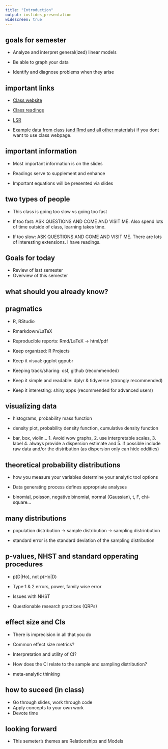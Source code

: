 ```yaml
---
title: "Introduction"
output: ioslides_presentation
widescreen: true
---
```


## goals for semester

- Analyze and interpret general(ized) linear models

- Be able to graph your data

- Identify and diagnose problems when they arise

## important links
- [Class website](https://josh-jackson.github.io/Psych5067/)

- [Class readings](https://josh-jackson.github.io/Psych5067/readings.html)

- [LSR](https://learningstatisticswithr.com/book/)

- [Example data from class (and Rmd and all other materials)](https://github.com/josh-jackson/Psych5067) if you dont want to use class webpage. 

## important information

- Most important information is on the slides

- Readings serve to supplement and enhance

- Important equations will be presented via slides

## two types of people

- This class is going too slow vs going too fast

- If too fast: ASK QUESTIONS AND COME AND VISIT ME. Also spend lots of time outside of class, learning takes time.

- If too slow: ASK QUESTIONS AND COME AND VISIT ME. There are lots of interesting extensions. I have readings. 


## Goals for today  

- Review of last semester
- Overview of this semester

## what should you already know? 

 

## pragmatics

- R, RStudio 
- Rmarkdown/LaTeX
- Reproducible reports: Rmd/LaTeX -> html/pdf 

- Keep organized: R Projects 
- Keep it visual: ggplot ggpubr
- Keeping track/sharing: osf, github (recommended)
- Keep it simple and readable: dplyr & tidyverse (strongly recommended)
- Keep it interesting: shiny apps (recommended for advanced users)

## visualizing data

- histograms, probability mass function

- density plot, probability density function, cumulative density function

- bar, box, violin... 1. Avoid wow graphs, 2. use interpretable scales, 3. label 4. always provide a dispersion estimate and 5. if possible include raw data and/or the distribution (as dispersion only can hide oddities)


## theoretical probability distributions 

- how you measure your variables determine your analytic tool options

- Data generating process defines appropriate analyses 

- binomial, poisson, negative binomial, normal (Gaussian), t, F, chi-square...


## many distributions

- population distribution -> sample distribution -> sampling distrinbution

- standard error is the standard deviation of the sampling distribution

## p-values, NHST and standard opperating procedures 

- p(D|Ho), not p(Ho|D) 

- Type 1 & 2 errors, power, family wise error

- Issues with NHST

- Questionable research practices (QRPs)

## effect size and CIs
- There is imprecision in all that you do

- Common effect size metrics?

- Interpretation and utility of CI? 

- How does the CI relate to the sample and sampling distribution? 

- meta-analytic thinking

## how to suceed (in class)

- Go through slides, work through code
- Apply concepts to your own work
- Devote time

## looking forward

-  This semeter's themes are Relationships and Models





